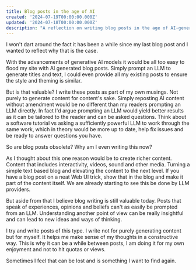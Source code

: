 ```yaml
---
title: Blog posts in the age of AI
created: '2024-07-19T00:00:00.000Z'
updated: '2024-07-18T00:00:00.000Z'
description: "A reflection on writing blog posts in the age of AI-generated content"
---
```


I won't dart around the fact it has been a while since my last blog post and I wanted to reflect why that is the case.

With the advancements of generative AI models it would be all too easy to flood my site with AI generated blog posts. Simply prompt an LLM to generate titles and text, I could even provide all my existing posts to ensure the style and theming is similar.

But is that valuable? I write these posts as part of my own musings. Not purely to generate content for content's sake. Simply reposting AI content without amendment would be no different than my readers prompting an LLM directly. In fact I'd argue prompting an LLM would yield better results as it can be tailored to the reader and can be asked questions. Think about a software tutorial vs asking a sufficiently powerful LLM to work through the same work, which in theory would be more up to date, help fix issues and be ready to answer questions you have.

So are blog posts obsolete? Why am I even writing this now? 

As I thought about this one reason would be to create richer content. Content that includes interactivity, videos, sound and other media. Turning a simple text based blog and elevating the content to the next level. If you have a blog post on a neat Web UI trick, show that in the blog and make it part of the content itself. We are already starting to see this be done by LLM providers.

But aside from that I believe blog writing is still valuable today. Posts that speak of experiences, opinions and beliefs can't as easily be prompted from an LLM. Understanding another point of view can be really insightful and can lead to new ideas and ways of thinking. 

I try and write posts of this type. I write not for purely generating content but for myself. It helps me make sense of my thoughts in a constructive way. This is why it can be a while between posts, I am doing it for my own enjoyment and not to hit quotas or views. 

Sometimes I feel that can be lost and is something I want to find again.